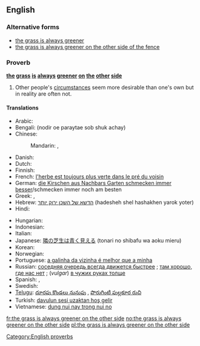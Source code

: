 ==English==

===Alternative forms===
* [[the grass is always greener]] {{qualifier|normal shortened form}}
* [[the grass is always greener on the other side of the fence]] {{qualifier|normal long form}}

===Proverb===
'''[[the]] [[grass]] [[is]] [[always]] [[green]]er [[on]] [[the]] [[other]] [[side]]'''

# Other people's [[circumstance]]s seem more desirable than one's own but in reality are often not.

====Translations====
<!--Note: please provide EQUIVALENT IDIOMS in foreign languages - DO NOT TRANSLATE THE EXPRESSION WORD FOR WORD!-->
{{trans-top|desirability of other's circumstances}}
* Arabic: {{Arab|[[طبيخ الجارة نوارة، وطبيخ أهل الدار مرار|طبيخ الجارة نوّارة، وطبيخ أهل الدار مرار]]}}
* Bengali: (nodir oe paraytae sob shuk achay)
* Chinese:
*: Mandarin: {{t-|zh|這山望著那山高 |sc=Hani}}, {{t-|zh|这山望着那山高 |tr=zhè shān wàngzhe nà shān gāo|sc=Hani}}
* Danish: {{t-|da|græsset er altid grønnere på den anden side af hækken}}
* Dutch: {{t-|nl|het gras is altijd groener aan de overkant}}
* Finnish: {{t|fi|ruoho on aina vihreämpää aidan toisella puolella}}
* French: [[l'herbe est toujours plus verte dans le pré du voisin]]
* German: [[die Kirschen aus Nachbars Garten schmecken immer besser]]/schmecken immer noch am besten<!--literally: "the cherries from the neighbor's garden always taste better/still taste the best"-->
* Greek: {{t-|el|του γείτονα είναι πάντα καλύτερο}}, {{t-|el|το ξένο είναι πιο γλυκό}}
* Hebrew: [[הדשא של השכן ירוק יותר]] (hadesheh shel hashakhen yarok yoter)
* Hindi: {{t-|hi|दूर के ढोल सुहावने|xs=Hindi}}
{{trans-mid}}
* Hungarian: {{t+|hu|a szomszéd rétje mindig zöldebb}}
* Indonesian: {{t|id|rumput tetangga selalu terlihat lebih hijau}}
* Italian: {{t-|it|l'erba del vicino è sempre più verde}}
* Japanese: [[隣の芝生は青く見える]] (tonari no shibafu wa aoku mieru)
* Korean: {{t-|ko|남의 떡이 더 커 보인다}}
* Norwegian: {{t+|no|gresset er alltid grønnere på den andre siden}}<!--the same as English, but also an idiom in Norwegian-->
* Portuguese: [[a galinha da vizinha é melhor que a minha]]
* Russian: [[соседняя очередь всегда движется быстрее]]<!--literally: "the other queue always moves faster"-->; [[там хорошо, где нас нет]]<!-- Things are good where we aren’t -->; (''vulgar'') [[в чужих руках толще]]<!--(one’s prick) gets thicker in someone else’s hands-->
* Spanish: {{t-|es|la hierba siempre es más verde del otro lado}}, {{t-|es|el pasto siempre es más verde del otro lado}}
* Swedish: {{t-|sv|gräset är alltid grönare på andra sidan}}<!--the same as English, but also an idiom in Swedish-->
* [[Telugu]]: [[దూరపు కొండలు నునుపు]]<!-- Distant hills look smooth -->, [[పొరుగింటి పుల్లకూర రుచి]]<!-- Even the sour curry of the neighbour tastes good-->
* Turkish: [[davulun sesi uzaktan hoş gelir]]<!-- a big drum sounds good only from afar -->
* Vietnamese: [[dung nui nay trong nui no]]<!-- while standing at a mountain looking at another one -->
{{trans-bottom}}

[[Category:English proverbs]]

[[fr:the grass is always greener on the other side]]
[[no:the grass is always greener on the other side]]
[[pl:the grass is always greener on the other side]]